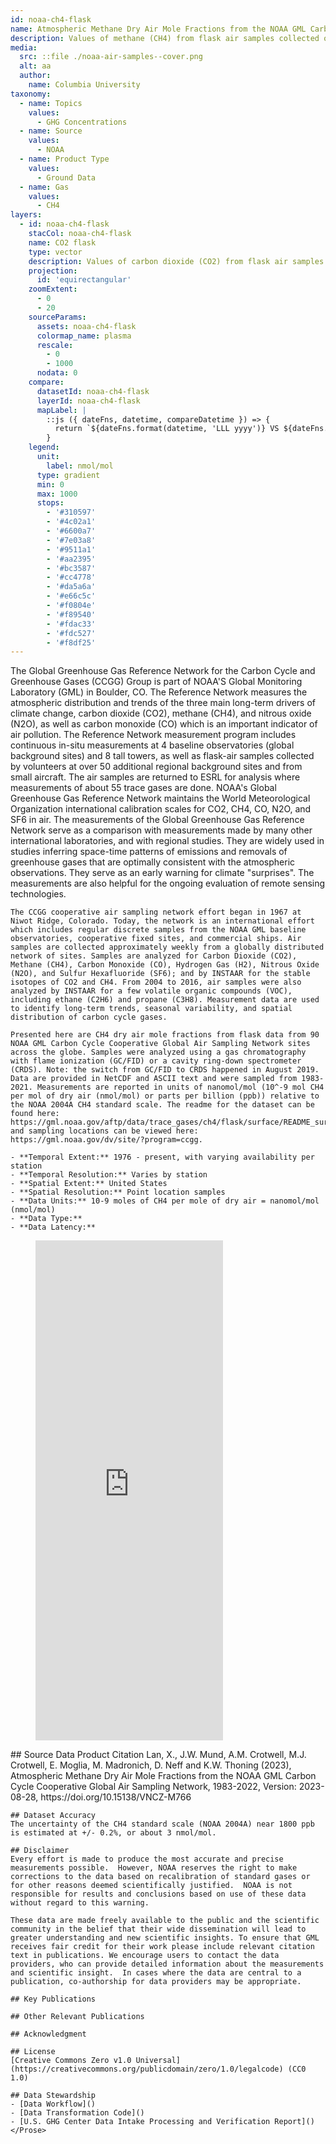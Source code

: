 ```yaml
---
id: noaa-ch4-flask
name: Atmospheric Methane Dry Air Mole Fractions from the NOAA GML Carbon Cycle Cooperative Global Air Sampling Network, 1983-2022
description: Values of methane (CH4) from flask air samples collected over time at specific locations
media:
  src: ::file ./noaa-air-samples--cover.png
  alt: aa
  author:
    name: Columbia University
taxonomy:
  - name: Topics
    values:
      - GHG Concentrations
  - name: Source
    values:
      - NOAA
  - name: Product Type
    values:
      - Ground Data
  - name: Gas
    values:
      - CH4
layers:
  - id: noaa-ch4-flask
    stacCol: noaa-ch4-flask
    name: CO2 flask
    type: vector
    description: Values of carbon dioxide (CO2) from flask air samples collected over time at specific locations
    projection:
      id: 'equirectangular'
    zoomExtent:
      - 0
      - 20
    sourceParams:
      assets: noaa-ch4-flask
      colormap_name: plasma
      rescale:
        - 0
        - 1000
      nodata: 0
    compare:
      datasetId: noaa-ch4-flask
      layerId: noaa-ch4-flask
      mapLabel: |
        ::js ({ dateFns, datetime, compareDatetime }) => {
          return `${dateFns.format(datetime, 'LLL yyyy')} VS ${dateFns.format(compareDatetime, 'LLL yyyy')}`;
        }
    legend:
      unit:
        label: nmol/mol
      type: gradient
      min: 0
      max: 1000
      stops:
        - '#310597'
        - '#4c02a1'
        - '#6600a7'
        - '#7e03a8'
        - '#9511a1'
        - '#aa2395'
        - '#bc3587'
        - '#cc4778'
        - '#da5a6a'
        - '#e66c5c'
        - '#f0804e'
        - '#f89540'
        - '#fdac33'
        - '#fdc527'
        - '#f8df25'  
---
```


<Block type='wide'>
  <Prose>
    The Global Greenhouse Gas Reference Network for the Carbon Cycle and Greenhouse Gases (CCGG) Group is part of NOAA'S Global Monitoring Laboratory (GML) in Boulder, CO. The Reference Network measures the atmospheric distribution and trends of the three main long-term drivers of climate change, carbon dioxide (CO2), methane (CH4), and nitrous oxide (N2O), as well as carbon monoxide (CO) which is an important indicator of air pollution. The Reference Network measurement program includes continuous in-situ measurements at 4 baseline observatories (global background sites) and 8 tall towers, as well as flask-air samples collected by volunteers at over 50 additional regional background sites and from small aircraft. The air samples are returned to ESRL for analysis where measurements of about 55 trace gases are done. NOAA's Global Greenhouse Gas Reference Network maintains the World Meteorological Organization international calibration scales for CO2, CH4, CO, N2O, and SF6 in air. The measurements of the Global Greenhouse Gas Reference Network serve as a comparison with measurements made by many other international laboratories, and with regional studies. They are widely used in studies inferring space-time patterns of emissions and removals of greenhouse gases that are optimally consistent with the atmospheric observations. They serve as an early warning for climate "surprises". The measurements are also helpful for the ongoing evaluation of remote sensing technologies.

    The CCGG cooperative air sampling network effort began in 1967 at Niwot Ridge, Colorado. Today, the network is an international effort which includes regular discrete samples from the NOAA GML baseline observatories, cooperative fixed sites, and commercial ships. Air samples are collected approximately weekly from a globally distributed network of sites. Samples are analyzed for Carbon Dioxide (CO2), Methane (CH4), Carbon Monoxide (CO), Hydrogen Gas (H2), Nitrous Oxide (N2O), and Sulfur Hexafluoride (SF6); and by INSTAAR for the stable isotopes of CO2 and CH4. From 2004 to 2016, air samples were also analyzed by INSTAAR for a few volatile organic compounds (VOC), including ethane (C2H6) and propane (C3H8). Measurement data are used to identify long-term trends, seasonal variability, and spatial distribution of carbon cycle gases.

    Presented here are CH4 dry air mole fractions from flask data from 90 NOAA GML Carbon Cycle Cooperative Global Air Sampling Network sites across the globe. Samples were analyzed using a gas chromatography with flame ionization (GC/FID) or a cavity ring-down spectrometer (CRDS). Note: the switch from GC/FID to CRDS happened in August 2019. Data are provided in NetCDF and ASCII text and were sampled from 1983-2021. Measurements are reported in units of nanomol/mol (10^-9 mol CH4 per mol of dry air (nmol/mol) or parts per billion (ppb)) relative to the NOAA 2004A CH4 standard scale. The readme for the dataset can be found here:  https://gml.noaa.gov/aftp/data/trace_gases/ch4/flask/surface/README_surface_flask_ch4.html, and sampling locations can be viewed here: https://gml.noaa.gov/dv/site/?program=ccgg.     

    - **Temporal Extent:** 1976 - present, with varying availability per station    
    - **Temporal Resolution:** Varies by station   
    - **Spatial Extent:** United States   
    - **Spatial Resolution:** Point location samples    
    - **Data Units:** 10-9 moles of CH4 per mole of dry air = nanomol/mol (nmol/mol)
    - **Data Type:** 
    - **Data Latency:** 

  </Prose>
</Block>
<Block type="wide">
  <Figure>
    <Embed
      height="800"
      src="https://nasa-impact.github.io/noaa-viz?ghg=ch4&type=flask"
    />
  </Figure>
</Block>
<Block>
    <Prose>
    ## Source Data Product Citation
    Lan, X., J.W. Mund, A.M. Crotwell, M.J. Crotwell, E. Moglia, M. Madronich, D. Neff and K.W. Thoning (2023), Atmospheric Methane Dry Air Mole Fractions from the NOAA GML Carbon Cycle Cooperative Global Air Sampling Network, 1983-2022, Version: 2023-08-28, https://doi.org/10.15138/VNCZ-M766 

    ## Dataset Accuracy
    The uncertainty of the CH4 standard scale (NOAA 2004A) near 1800 ppb is estimated at +/- 0.2%, or about 3 nmol/mol.

    ## Disclaimer
    Every effort is made to produce the most accurate and precise measurements possible.  However, NOAA reserves the right to make corrections to the data based on recalibration of standard gases or for other reasons deemed scientifically justified.  NOAA is not responsible for results and conclusions based on use of these data without regard to this warning.

    These data are made freely available to the public and the scientific community in the belief that their wide dissemination will lead to greater understanding and new scientific insights. To ensure that GML receives fair credit for their work please include relevant citation text in publications. We encourage users to contact the data providers, who can provide detailed information about the measurements and scientific insight.  In cases where the data are central to a publication, co-authorship for data providers may be appropriate.
 
    ## Key Publications

    ## Other Relevant Publications    
    
    ## Acknowledgment
    
    ## License
    [Creative Commons Zero v1.0 Universal](https://creativecommons.org/publicdomain/zero/1.0/legalcode) (CC0 1.0)
  
    ## Data Stewardship
    - [Data Workflow]()
    - [Data Transformation Code]()
    - [U.S. GHG Center Data Intake Processing and Verification Report]()
    </Prose>
</Block>